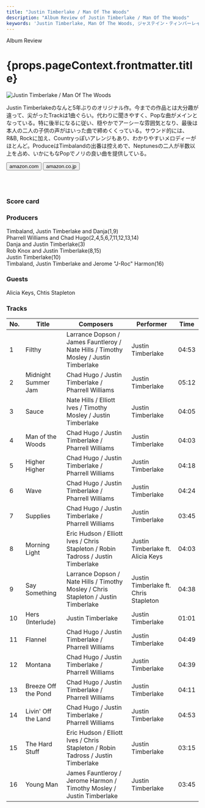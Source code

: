 ```yaml
---
title: "Justin Timberlake / Man Of The Woods"
description: "Album Review of Justin Timberlake / Man Of The Woods"
keywords: 'Justin Timberlake, Man Of The Woods, ジャステイン・ティンバーレイク, マン・オブ・ザ・ウッズ'
---
```




<p className="largeP">Album Review</p>
<h1 className="h1--no--margin">{props.pageContext.frontmatter.title}</h1>

<Row  className="image-card-group">
	<Column colMd={"3"} colLg={"4"} noGutterMdLeft="">
       <ImageCard>

![Justin Timberlake / Man Of The Woods](../../images/cd/justin4L.jpg) 

</ImageCard>
	</Column>
	<Column colMd={"4"} colLg={"8"} noGutterMdLeft="">
	<p>
	Justin Timberlakeのなんと5年ぶりのオリジナル作。今までの作品とは大分趣が違って、尖がったTrackは1曲ぐらい。代わりに聞きやすく、Popな曲がメインとなっている。特に後半になるに従い、穏やかでアーシーな雰囲気となり、最後は本人の二人の子供の声がはいった曲で締めくくっている。サウンド的には、R&B, Rockに加え、Countryっぽいアレンジもあり、わかりやすいメロディーがほとんど。ProduceはTimbalandの出番は控えめで、Neptunesの二人が半数以上を占め、いかにもなPopでノリの良い曲を提供している。
	</p>
	<div>
	  <Button href="https://amzn.to/2Oaym2G" kind="primary" size="small" renderIcon={ArrowUpRight24}>
      amazon.com
    </Button>
    <Button href="https://amzn.to/2W54KIp" kind="secondary" size="small" renderIcon={ArrowUpRight24}>
      amazon.co.jp
    </Button>
	</div>
	<a href="https://geo.music.apple.com/jp/album/man-of-the-woods/1330759954?mt=1&app=music&ls=1&at=11lcug" style="display:inline-block;overflow:hidden;background:url(https://linkmaker.itunes.apple.com/ja-jp/lockup.svg?releaseDate=2018-02-02&kind=album&bubble=apple_music&style=mono-black) no-repeat;width:180px;height:45px;"></a>
	<a href="https://geo.music.apple.com/jp/album/man-of-the-woods/1330759954?app=itunes&at=11lcug" style="display:inline-block;overflow:hidden;background:url(https://linkmaker.itunes.apple.com/ja-jp/badge-lrg.svg?releaseDate=2018-02-02T00:00:00Z&kind=album&bubble=itunes_music) no-repeat;width:140px;height:45px;"></a>
	</Column>
</Row>
<Row >
	<Column colMd={"4"} colLg={"4"} noGutterMdLeft="">
<div>
    <h3>Score card</h3>
	<SliderJS1 value="5" />
    <SliderJS2 value="2" />
	<SliderJS3 value="1" />
    <SliderJS4 value="9" />
</div>
</Column>
<Column colMd={"8"} colLg={"8"} noGutterMdLeft="">
<div>
<h3>Producers</h3>
<p>
Timbaland, Justin Timberlake and Danja(1,9)
<br/>Pharrell Williams and Chad Hugo(2,4,5,6,7,11,12,13,14)
<br/>Danja and Justin Timberlake(3)
<br/>Rob Knox and Justin Timberlake(8,15)
<br/>Justin Timberlake(10)
<br/>Timbaland, Justin Timberlake and Jerome "J-Roc" Harmon(16)
</p>
<h3>Guests</h3>
<p>
Alicia Keys, Chtis Stapleton
</p>
</div>
</Column>
</Row>

<h3>Tracks</h3>

| No. |	 Title              |	 Composers                                                                         |	 Performer                         | Time  |
| --- |	------------------- | ------------------------------------------------------------------------------------ | ------------------------------------- | ----- |
| 1	  |	Filthy             	| Larrance Dopson / James Fauntleroy / Nate Hills / Timothy Mosley / Justin Timberlake | Justin Timberlake                     | 04:53 |
| 2	  |	Midnight Summer Jam	| Chad Hugo / Justin Timberlake / Pharrell Williams                                    | Justin Timberlake                     | 05:12 |
| 3	  |	Sauce              	| Nate Hills / Elliott Ives / Timothy Mosley / Justin Timberlake                       | Justin Timberlake                     | 04:05 |
| 4	  |	Man of the Woods   	| Chad Hugo / Justin Timberlake / Pharrell Williams                                    | Justin Timberlake                     | 04:03 |
| 5	  |	Higher Higher      	| Chad Hugo / Justin Timberlake / Pharrell Williams                                    | Justin Timberlake                     | 04:18 |
| 6	  |	Wave               	| Chad Hugo / Justin Timberlake / Pharrell Williams                                    | Justin Timberlake                     | 04:24 |
| 7	  |	Supplies           	| Chad Hugo / Justin Timberlake / Pharrell Williams                                    | Justin Timberlake                     | 03:45 |
| 8	  |	Morning Light      	| Eric Hudson / Elliott Ives / Chris Stapleton / Robin Tadross / Justin Timberlake     | Justin Timberlake ft. Alicia Keys     | 04:03 |
| 9	  |	Say Something      	| Larrance Dopson / Nate Hills / Timothy Mosley / Chris Stapleton / Justin Timberlake  | Justin Timberlake ft. Chris Stapleton | 04:38 |
| 10  |	Hers (Interlude)   	| Justin Timberlake                                                                    | Justin Timberlake                     | 01:01 |
| 11  |	Flannel            	| Chad Hugo / Justin Timberlake / Pharrell Williams                                    | Justin Timberlake                     | 04:49 |
| 12  |	Montana            	| Chad Hugo / Justin Timberlake / Pharrell Williams                                    | Justin Timberlake                     | 04:39 |
| 13  |	Breeze Off the Pond	| Chad Hugo / Justin Timberlake / Pharrell Williams                                    | Justin Timberlake                     | 04:11 |
| 14  |	Livin' Off the Land	| Chad Hugo / Justin Timberlake / Pharrell Williams                                    | Justin Timberlake                     | 04:53 |
| 15  |	The Hard Stuff     	| Eric Hudson / Elliott Ives / Chris Stapleton / Robin Tadross / Justin Timberlake     | Justin Timberlake                     | 03:15 |
| 16  |	Young Man          	| James Fauntleroy / Jerome Harmon / Timothy Mosley / Justin Timberlake                | Justin Timberlake                     | 03:45 |
